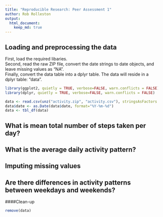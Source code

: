 ```yaml
---
title: "Reproducible Research: Peer Assessment 1"
author: Rob Rolleston
output: 
  html_document:
    keep_md: true
---
```



## Loading and preprocessing the data
First, load the required libaries.  
Second, read the raw ZIP file, convert the date strings to date objects, and leave missing values as "NA".  
Finally, convert the data table into a dplyr table.
The data will reside in a dplyr table: "data".
```r
library(ggplot2, quietly = TRUE, verbose=FALSE, warn.conflicts = FALSE)
library(dplyr, quietly = TRUE, verbose=FALSE, warn.conflicts = FALSE)

data <- read.csv(unz("activity.zip", "activity.csv"), stringsAsFactors = FALSE)
data$date <- as.Date(data$date, format="%Y-%m-%d")
data <- tbl_df(data)
```


## What is mean total number of steps taken per day?



## What is the average daily activity pattern?



## Imputing missing values



## Are there differences in activity patterns between weekdays and weekends?

####Clean-up
```r
remove(data)
```
